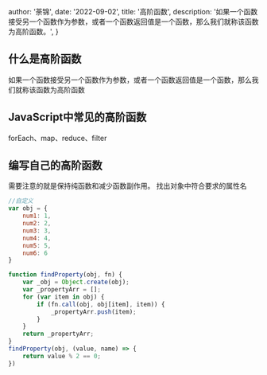 
  author: '荼锦',
  date: '2022-09-02',
  title: '高阶函数',
  description:
    '如果一个函数接受另一个函数作为参数，或者一个函数返回值是一个函数，那么我们就称该函数为高阶函数。',
}


## 什么是高阶函数
如果一个函数接受另一个函数作为参数，或者一个函数返回值是一个函数，那么我们就称该函数为高阶函数
## JavaScript中常见的高阶函数
forEach、map、reduce、filter
## 编写自己的高阶函数
需要注意的就是保持纯函数和减少函数副作用。
找出对象中符合要求的属性名
```javascript
//自定义
var obj = {
    num1: 1,
    num2: 2,
    num3: 3,
    num4: 4,
    num5: 5,
    num6: 6
}

function findProperty(obj, fn) {
    var _obj = Object.create(obj);
    var _propertyArr = [];
    for (var item in obj) {
        if (fn.call(obj, obj[item], item)) {
            _propertyArr.push(item);
        }
    }
    return _propertyArr;
}
findProperty(obj, (value, name) => {
    return value % 2 == 0;
})
```